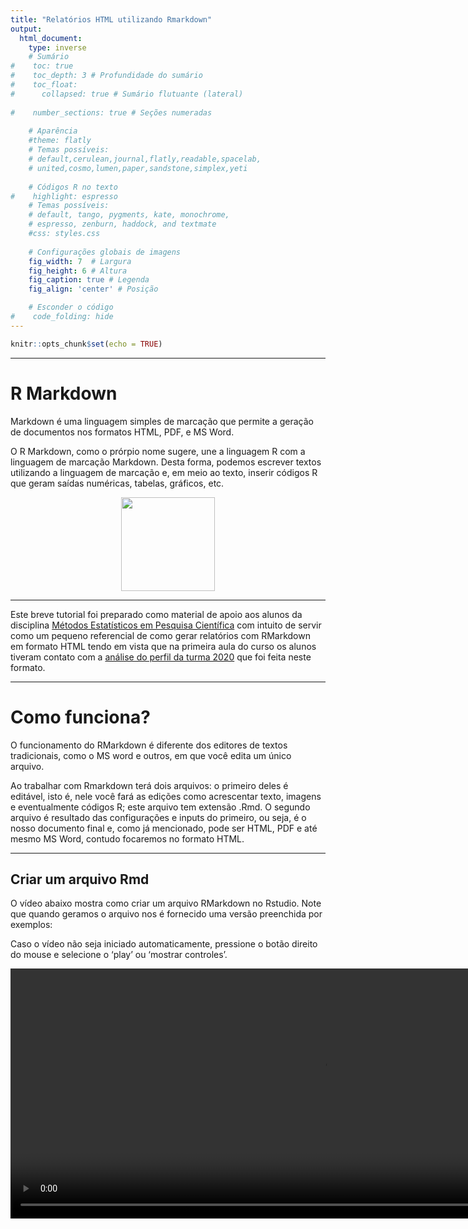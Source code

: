 ```yaml
---
title: "Relatórios HTML utilizando Rmarkdown"
output:
  html_document: 
    type: inverse
    # Sumário
#    toc: true 
#    toc_depth: 3 # Profundidade do sumário                   
#    toc_float:                      
#      collapsed: true # Sumário flutuante (lateral)
    
#    number_sections: true # Seções numeradas
    
    # Aparência
    #theme: flatly
    # Temas possíveis:
    # default,cerulean,journal,flatly,readable,spacelab,
    # united,cosmo,lumen,paper,sandstone,simplex,yeti
    
    # Códigos R no texto
#    highlight: espresso
    # Temas possíveis:
    # default, tango, pygments, kate, monochrome, 
    # espresso, zenburn, haddock, and textmate
    #css: styles.css                
    
    # Configurações globais de imagens
    fig_width: 7  # Largura                  
    fig_height: 6 # Altura                  
    fig_caption: true # Legenda              
    fig_align: 'center' # Posição

    # Esconder o código
#    code_folding: hide 
---
```


```r
knitr::opts_chunk$set(echo = TRUE)
```

---

# R Markdown

Markdown é uma linguagem simples de marcação que permite a geração de documentos nos formatos HTML, PDF, e MS Word.

O R Markdown, como o prórpio nome sugere, une a linguagem R com a linguagem de marcação Markdown. Desta forma, podemos escrever textos utilizando a linguagem de marcação e, em meio ao texto, inserir códigos R que geram saídas numéricas, tabelas, gráficos, etc.

<center>
<img src="img/hex-rmd.png" width=150 height=150>
</center>

---

Este breve tutorial foi preparado como material de apoio aos alunos da disciplina [Métodos Estatísticos em Pesquisa Científica](http://www.prppg.ufpr.br/site/metodos-estatisticos-em-pesquisa-cientifica-2020-1/) com intuito de servir como um pequeno referencial de como gerar relatórios com RMarkdown em formato HTML tendo em vista que na primeira aula do curso os alunos tiveram contato com a [análise do perfil da turma 2020](https://lineu96.github.io/mepc2020/quest2020.html) que foi feita neste formato.


---

# Como funciona?

O funcionamento do RMarkdown é diferente dos editores de textos tradicionais, como o MS word e outros, em que você edita um único arquivo. 

Ao trabalhar com Rmarkdown terá dois arquivos: o primeiro deles é editável, isto é, nele você fará as edições como acrescentar texto, imagens e eventualmente códigos R; este arquivo tem extensão .Rmd. O segundo arquivo é resultado das configurações e inputs do primeiro, ou seja, é o nosso documento final e, como já mencionado, pode ser HTML, PDF e até mesmo MS Word, contudo focaremos no formato HTML.

---

## Criar um arquivo Rmd

O vídeo abaixo mostra como criar um arquivo RMarkdown no Rstudio. Note que quando geramos o arquivo nos é fornecido uma versão preenchida por exemplos:

Caso o vídeo não seja iniciado automaticamente, pressione o botão direito do mouse e selecione o 'play' ou 'mostrar controles'.

<video width="1000" height="400" autoplay loop>
  <source src="img/gera.webm" type="video/webm">
Your browser does not support the video tag.
</video>

---

## Renderizar o arquivo

Para compilar, isto é, gerar o output no formato HTML, basta clicar no botão knit ou teclar `ctrl+shift+k`. Na primeira vez que fazemos isso nos é pedido para salvar o arquivo numa pasta de nossa preferência:

Caso o vídeo não seja iniciado automaticamente, pressione o botão direito do mouse e selecione o 'play' ou 'mostrar controles'.

<video width="1000" height="400" autoplay loop>
  <source src="img/knit.webm" type="video/webm">
Your browser does not support the video tag.
</video>

---

# Preâmbulo

O preâmbulo é o que está no topo do nosso arquivo .Rmd e é responsável pelas configurações do nosso documento final, na extensão desejada. Por default, o preâmbulo quando geramos um novo arquivo é algo do tipo:

```r
---
title: "Exemplo de relatório utilizando Rmarkdown"
output: html_document
---
```

Contudo diversas outras opções são possíveis, um exemplo de cabeçalho com várias configurações de estilo para o formato de output html:

```r
---
title: "Título do Documento"
author: # Autores
- Autor 1
- Autor 2
- Autor 3

output:
  html_document: 
    
    # Sumário
    toc: true 
    toc_depth: 3 # Profundidade do sumário                   
    toc_float:                      
      collapsed: true # Sumário flutuante (lateral)
    
    number_sections: true # Seções numeradas
    
    # Aparência
    theme: flatly
    # Temas possíveis:
    # default,cerulean,journal,flatly,readable,spacelab,
    # united,cosmo,lumen,paper,sandstone,simplex,yeti
    
    # Códigos R no texto
    highlight: espresso
    # Temas possíveis:
    # default, tango, pygments, kate, monochrome, 
    # espresso, zenburn, haddock, and textmate
    #css: styles.css                
    
    # Configurações globais de imagens
    fig_width: 7  # Largura                  
    fig_height: 6 # Altura                  
    fig_caption: true # Legenda              
    fig_align: 'center' # Posição

    # Esconder o código
    code_folding: hide 
---
  
```

Lembre-se que após toda alteração feita no arquivo .Rmd você renderizar novamente para que as atualizações sejam gravadas no output HTML.

---

# Parte texto

Agora que sabemos como criar, renderizar e configurar a aparência do nosso RMarkdown, vejamos como trabalhar com títulos, formatação do texto, listas, tabelas, links, imagens, ou seja, tudo que não depende do R.

---

## Seções

Seções e subseções podem ser criadas através do #, a quantidade de # define a hierarquia. Então o primeiro # é o início da seção, ## uma seção dentro da seção, e assim por diante:

```r
# Nível 1
## Nível 2
### Nível 3
#### Nível 4
```

---

## Parágrafo

Novos parágrafos são criados com quebras de linha.

```r
Parágrafo 1 - texto texto texto texto texto texto texto texto texto texto texto texto texto texto texto texto. 

Parágrafo 2 - texto texto texto texto texto texto texto texto texto texto texto texto texto texto texto texto. 
```

---

## Texto formatado

Podemos inserir textos formatados, como itálico, negrito, tachado e sobrescrito. Vejamos como proceder:

---

### *Itálico*

```r
_itálico_ ou *itálico*
```

---

### **Negrito**

```r
__negrito__ ou **negrito**
```

---

### ~~Tachado~~

```r
~~Tachado~~
```

---

### Texto^sobrescrito^

```r
texto^sobrescrito^
```

---

## Listas

Podemos ao longo do texto criar listas de tópicos e estas podem ser ordenadas ou não ordenadas:

### Desordenadas

```r
 - Item 1 
 - Item 2
 - Item 3
```

 - Item 1 
 - Item 2
 - Item 3

---

### Ordenadas

```r
 1. Item 1
 2. Item 2
 3. Item 3
```

 1. Item 1
 2. Item 2
 3. Item 3

---

## Tabelas

Tabelas em Markdown são feitas da seguinte forma:

```r
Coluna 1          | Coluna 2
----------------- | -----------------
Linha 1, Coluna 1 | Linha 1, Coluna 2
Linha 2, Coluna 1 | Linha 2, Coluna 2

```

Coluna 1          | Coluna 2
----------------- | -----------------
Linha 1, Coluna 1 | Linha 1, Coluna 2
Linha 2, Coluna 1 | Linha 2, Coluna 2

Os elementos podem ser alinhados de diferentes formas utilizando ':' :

```r
Coluna 1            | Coluna 2
:-----------------: | :-----------------:
Linha 1, Coluna 1   | Linha 1, Coluna 2
Linha 2, Coluna 1   | Linha 2, Coluna 2
```


Coluna 1            | Coluna 2
:-----------------: | :-----------------:
Linha 1, Coluna 1   | Linha 1, Coluna 2
Linha 2, Coluna 1   | Linha 2, Coluna 2


---

## Links e imagens

Links podem ser inseridos em meio ao texto:

```r
[Texto do link](url.com)
```

[Texto do link](url.com).

O processo para imagens é similar:

```r

![Legenda](caminho.extensao)
```

![Logo UFPR](img/ufpr.jpg){width=200px}

---

# Chunks

Os chunks são os elementos no Rmarkdown dentro dos quais podemos inserir código R e configurá-los para exibir o que desejamos. Para abrir um chunk em meio ao texto basta teclar `ctrl+alt+i`, ou escrever os seguintes fragmentos (sem #):

```r
#```{r}

#```
```

Em geral estamos interessados em uma das seguintes alternativas:

 - Exibir o código e o resultado.
 - Apenas exibir o código, sem executá-lo.
 - Exibir apenas o resultado, omitindo o código.
 
E para realizar tais tarefas existem configurações a serem especificadas no chunk:

## Código e resultado

Para mostrar código e resultado basta utilizar o chunk tradicional, na forma mais básica:

```r
#```{r}
```

```r
1+1
```

## Apenas código

Utilize o argumento `eval` que define se o código será ou não avaliado:

```r
#```{r, eval=FALSE}
```

```r
1+1
```

## Apenas resultado

Para omitir o código basta utilizar o argumento `echo` na opção FALSE:

```r
#```{r, echo=FALSE}
```

```r
1+1
```

---

## Imagens

Como sabemos, o R é uma linguagem destinada principalmente para fins estatísticos, e em muitas situações fazemos uso do R para gerar gráficos. Como o Rmarkdown suporta e interpreta códigos R em meio ao texto e um gráfico gerado no R não é nada mais que a saída de um código, podemos inseri-lo no nosso relatório através de um chunk, uma opção bem mais razoável do que exportar o gráfico e depois inserí-lo como imagem externa da forma que já foi apresentada:

```r
#```{r}
#plot(density(rnorm(100)), 
#     xlab = 'Valores', 
#     ylab = 'Densidade',
#     main = 'Gráfico de densidade de 100 valores\n de uma distribuição #Normal(0,1)')
#```
```


```r
plot(density(rnorm(100)), 
     xlab = 'Valores', 
     ylab = 'Densidade',
     main = 'Gráfico de densidade de 100 valores\n de uma distribuição Normal(0,1)')
```

Existem, para esta situação, uma série de argumentos que regulam tamanho e posição da imagem. Os principais são:

 - `fig.align`: define o alinhamento. Pode ser : `'default'`, `'left'`, `'right'`, `'center'`.
 
 - `fig.height`: define a altura da imagem.
 
 - `fig.width`: define a largura da imagem.
 
Existem diversos outros argumentos para customizar elementos de exibição, mas com estes é possível solucionar a maior parte dos problemas referentes a imagens resultantes de códigos R e acrescentados no documento via chunk.

```r
#```{r, fig.align='center', fig.width=5, fig.height=5}
#plot(density(rnorm(100)), 
#     xlab = 'Valores', 
#     ylab = 'Densidade',
#     main = 'Gráfico de densidade de 100 valores\n de uma distribuição #Normal(0,1)')
#```
```


```r
plot(density(rnorm(100)), 
     xlab = 'Valores', 
     ylab = 'Densidade',
     main = 'Gráfico de densidade de 100 valores\n de uma distribuição Normal(0,1)')
```

---

# Considerações finais

Como mencionado no começo deste material o objetivo era mostrar as principais funcionalidades para geração de relatórios no formato HTML utilizando Rmarkdown. Vale novamente ressaltar que esse é apenas um dos potenciais outputs deste tipo de documento, que pode ser convertido para formatos como PDF e, em outros casos mais gerais, serve também para geração de apresentações em slides.

Contudo, tratando do formato HTML, é uma forma leve, flexível e estética de se gerar relatórios e reportar resultados em que a maior vantagem é a possibilidade de inserir outputs do R, o que evita situações como, por exemplo, gerar uma tabela ou gráfico no R, exportar e depois reimportar em um editor de texto.

Além disso, o Rmarkdown facilita a vida do analista em situações recorrentes, por exemplo, imagine a seguinte situação: toda semana receber um conjunto de dados com a mesma estrutura e precisar gerar um relatório contendo resumos numéricos, tabelas e gráficos. Utilizando o Rmarkdown bastaria alterar o conjunto de dados e toda a análise seria feita automáticamente.

Além de outros formatos de output não tratados aqui, vale citar a existência dos arquivos .Rnw, que possuem a mesma sintaxe e estrutura de documentos de texto do formato Latex (.Tex) que permitem, tal como no Rmarkdown, a presença de códigos R em meio ao texto.

---

# Links úteis

 - [Página do Rmarkdown](https://rmarkdown.rstudio.com/).
 - [Folha de cola Rmarkdown](https://rstudio.com/wp-content/uploads/2015/02/rmarkdown-cheatsheet.pdf).
 - [Rmarkdown-rautu, material do Prof. Fernando Mayer](http://www.leg.ufpr.br/~fernandomayer/palestra/useR-2015/Rmarkdown-rautu.html).
 - [Arquivos para geração deste tutorial](https://github.com/lineu96/mepc2020/tree/master/html_exemplo)

---


<center>

<table><tr>

<td> <img src="img/dest-texto-2.png" alt="Drawing" style="width: 250px;"/> </td>

<td> &nbsp; &nbsp; &nbsp; &nbsp; &nbsp; &nbsp; </td>

<td> <img src="img/ufpr-transparent-600px.png" alt="Drawing" style="width: 200px;"/> </td>

<td> &nbsp; &nbsp; &nbsp; &nbsp; &nbsp; &nbsp; </td>

<td> <img src="img/logo-leg.png" alt="Drawing" style="width: 300px;"/> </td>

</center>


<div class="tocify-extend-page" data-unique="tocify-extend-page" style="height: 0;"></div>